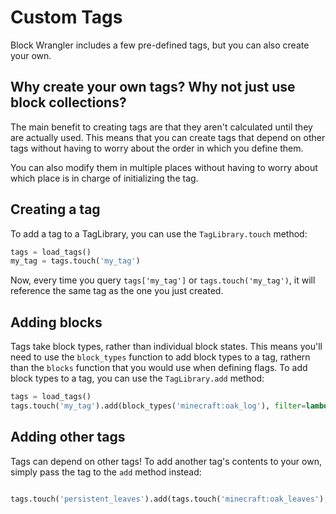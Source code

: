# Custom Tags

Block Wrangler includes a few pre-defined tags, but you can also create your own.

## Why create your own tags? Why not just use block collections?
The main benefit to creating tags are that they aren't calculated until they are actually used.
This means that you can create tags that depend on other tags without having to worry about the order in which you define them.

You can also modify them in multiple places without having to worry about which place is in charge of initializing the tag.

## Creating a tag

To add a tag to a TagLibrary, you can use the `TagLibrary.touch` method:
```python
tags = load_tags()
my_tag = tags.touch('my_tag')
```
Now, every time you query `tags['my_tag']` or `tags.touch('my_tag')`, it will reference the same tag as the one you just created.

## Adding blocks
Tags take block types, rather than individual block states. This means you'll need to use the `block_types` function to add block types to a tag, rathern than the `blocks` function that you would use when defining flags.
To add block types to a tag, you can use the `TagLibrary.add` method:
```python
tags = load_tags()
tags.touch('my_tag').add(block_types('minecraft:oak_log'), filter=lambda state: state.axis == 'y')
```

## Adding other tags
Tags can depend on other tags!
To add another tag's contents to your own, simply pass the tag to the `add` method instead:
```python

tags.touch('persistent_leaves').add(tags.touch('minecraft:oak_leaves'), filter=lambda state: state.persistent == 'true')
```

